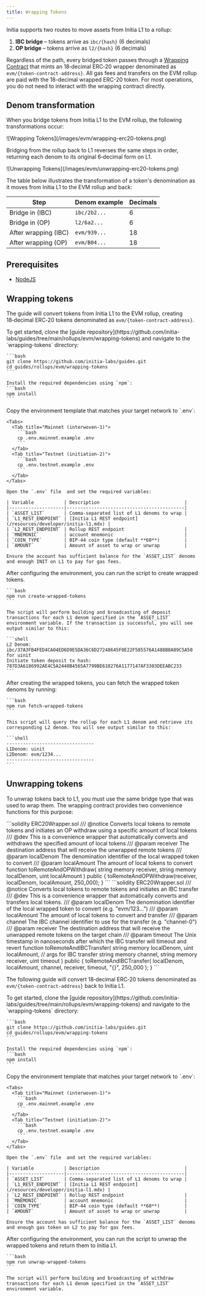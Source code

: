 ```yaml
---
title: Wrapping Tokens
---
```


Initia supports two routes to move assets from Initia L1 to a rollup:

1. **IBC bridge** – tokens arrive as `ibc/{hash}` (6 decimals)
2. **OP bridge** – tokens arrive as `l2/{hash}` (6 decimals)

Regardless of the path, every bridged token passes through a [Wrapping Contract](https://github.com/initia-labs/minievm/blob/main/x/evm/contracts/erc20_wrapper/ERC20Wrapper.sol) that mints an 18‑decimal ERC‑20 wrapper denominated as `evm/{token-contract-address}`. 
All gas fees and transfers on the EVM rollup are paid with the 18-decimal wrapped ERC-20 token. For most operations, you do not need to interact with the wrapping contract directly.

## Denom transformation

When you bridge tokens from Initia L1 to the EVM rollup, the following transformations occur:

<Frame>
![Wrapping Tokens](/images/evm/wrapping-erc20-tokens.png)
</Frame>

Bridging from the rollup back to L1 reverses the same steps in order, returning each denom to its original 6‑decimal form on L1.

<Frame>
![Unwrapping Tokens](/images/evm/unwrapping-erc20-tokens.png)
</Frame>

The table below illustrates the transformation of a token's denomination as it moves from Initia L1 to the EVM rollup and back:

| Step                 | Denom example | Decimals |
|----------------------|---------------|----------|
| Bridge in (IBC)      | `ibc/2b2...`  | 6        |
| Bridge in (OP)       | `l2/6a2...`   | 6        |
| After wrapping (IBC) | `evm/939...`  | 18       |
| After wrapping (OP)  | `evm/B04...`  | 18       |


## Prerequisites

- [NodeJS](https://nodejs.org)

## Wrapping tokens

The guide will convert tokens from Initia L1 to the EVM rollup, creating 18‑decimal ERC‑20 tokens denominated as `evm/{token-contract-address}`.

<Steps>
  <Step title="Project Setup">
    To get started, clone the [guide repository](https://github.com/initia-labs/guides/tree/main/rollups/evm/wrapping-tokens) and navigate to the `wrapping-tokens` directory:

    ```bash
    git clone https://github.com/initia-labs/guides.git
    cd guides/rollups/evm/wrapping-tokens
    ```

    Install the required dependencies using `npm`:
    ```bash
    npm install
    ```
  </Step>
  <Step title="Configuration">
    Copy the environment template that matches your target network to `.env`:

    <Tabs>
      <Tab title="Mainnet (interwoven-1)">
        ```bash
        cp .env.mainnet.example .env
        ```
      </Tab>
      <Tab title="Testnet (initiation-2)">
        ```bash
        cp .env.testnet.example .env
        ```
      </Tab>
    </Tabs>

    Open the `.env` file  and set the required variables:

    | Variable           | Description                               |
    |--------------------|-------------------------------------------|
    | `ASSET_LIST`       | Comma‑separated list of L1 denoms to wrap |
    | `L1_REST_ENDPOINT` | [Initia L1 REST endpoint](/resources/developer/initia-l1.mdx) |
    | `L2_REST_ENDPOINT` | Rollup REST endpoint                      |
    | `MNEMONIC`         | account mnemonic                          |
    | `COIN_TYPE`        | BIP‑44 coin type (default **60**)         |
    | `AMOUNT`           | Amount of asset to wrap or unwrap         |

    Ensure the account has sufficient balance for the `ASSET_LIST` denoms and enough INIT on L1 to pay for gas fees.
  </Step>
  <Step title="Creating Wrapped Tokens">
    After configuring the environment, you can run the script to create wrapped tokens.

    ```bash
    npm run create-wrapped-tokens
    ```

    The script will perform building and broadcasting of deposit transactions for each L1 denom specified in the `ASSET_LIST` environment variable. If the transaction is successful, you will see output similar to this:

    ```shell
    L2 Denom: ibc/37A3FB4FED4CA04ED6D9E5DA36C6D27248645F0E22F585576A1488B8A89C5A50 for uinit
    Initiate token deposit tx hash: 787D3A6186992AE4C5A2440B4565A7799BE610276A1177147AF3303DEEABC233
    ```

  </Step>
  <Step title="Fetching Wrapped Token Denoms">
    After creating the wrapped tokens, you can fetch the wrapped token denoms by running:
    
    ```bash
    npm run fetch-wrapped-tokens
    ```

    This script will query the rollup for each L1 denom and retrieve its corresponding L2 denom. You will see output similar to this:

    ```shell
    --------------------------------
    L1Denom: uinit
    L2Denom: evm/1234...
    --------------------------------
    ```
  </Step>
</Steps>

## Unwrapping tokens

To unwrap tokens back to L1, you must use the same bridge type that was used to wrap them. The wrapping contract provides two convenience functions for this purpose:

<Tabs>
  <Tab title="OP Bridge">
    ```solidity ERC20Wrapper.sol
    /// @notice Converts local tokens to remote tokens and initiates an OP withdraw using a specific amount of local tokens
    /// @dev This is a convenience wrapper that automatically converts and withdraws the specified amount of local tokens
    /// @param receiver The destination address that will receive the unwrapped remote tokens
    /// @param localDenom The denomination identifier of the local wrapped token to convert
    /// @param localAmount The amount of local tokens to convert
    function toRemoteAndOPWithdraw(
        string memory receiver,
        string memory localDenom,
        uint localAmount
    ) public {
        toRemoteAndOPWithdraw(receiver, localDenom, localAmount, 250_000);
    }
    ```
  </Tab>
  <Tab title="IBC Bridge">
    ```solidity ERC20Wrapper.sol
    /// @notice Converts local tokens to remote tokens and initiates an IBC transfer
    /// @dev This is a convenience wrapper that automatically converts and transfers local tokens.
    /// @param localDenom The denomination identifier of the local wrapped token to convert (e.g. "evm/123...")
    /// @param localAmount The amount of local tokens to convert and transfer
    /// @param channel The IBC channel identifier to use for the transfer (e.g. "channel-0")
    /// @param receiver The destination address that will receive the unwrapped remote tokens on the target chain
    /// @param timeout The Unix timestamp in nanoseconds after which the IBC transfer will timeout and revert
    function toRemoteAndIBCTransfer(
        string memory localDenom,
        uint localAmount,
        // args for IBC transfer
        string memory channel,
        string memory receiver,
        uint timeout
    ) public {
        toRemoteAndIBCTransfer(
            localDenom,
            localAmount,
            channel,
            receiver,
            timeout,
            "{}",
            250_000
        );
    }
    ```
  </Tab>
</Tabs>

The following guide will convert 18‑decimal ERC‑20 tokens denominated as `evm/{token-contract-address}` back to Initia L1.

<Steps>
  <Step title="Project Setup">
    To get started, clone the [guide repository](https://github.com/initia-labs/guides/tree/main/rollups/evm/wrapping-tokens) and navigate to the `wrapping-tokens` directory:

    ```bash
    git clone https://github.com/initia-labs/guides.git
    cd guides/rollups/evm/wrapping-tokens
    ```

    Install the required dependencies using `npm`:
    ```bash
    npm install
    ```
  </Step>
  <Step title="Configuration">
    Copy the environment template that matches your target network to `.env`:

    <Tabs>
      <Tab title="Mainnet (interwoven-1)">
        ```bash
        cp .env.mainnet.example .env
        ```
      </Tab>
      <Tab title="Testnet (initiation-2)">
        ```bash
        cp .env.testnet.example .env
        ```
      </Tab>
    </Tabs>

    Open the `.env` file  and set the required variables:

    | Variable           | Description                               |
    |--------------------|-------------------------------------------|
    | `ASSET_LIST`       | Comma‑separated list of L1 denoms to wrap |
    | `L1_REST_ENDPOINT` | [Initia L1 REST endpoint](/resources/developer/initia-l1.mdx) |
    | `L2_REST_ENDPOINT` | Rollup REST endpoint                      |
    | `MNEMONIC`         | account mnemonic                          |
    | `COIN_TYPE`        | BIP‑44 coin type (default **60**)         |
    | `AMOUNT`           | Amount of asset to wrap or unwrap         |

    Ensure the account has sufficient balance for the `ASSET_LIST` denoms and enough gas token on L2 to pay for gas fees.
  </Step>
  <Step title="Creating Wrapped Tokens">
    After configuring the environment, you can run the script to unwrap the wrapped tokens and return them to Initia L1.

    ```bash
    npm run unwrap-wrapped-tokens
    ```

    The script will perform building and broadcasting of withdraw transactions for each L1 denom specified in the `ASSET_LIST` environment variable.
  </Step>
</Steps>